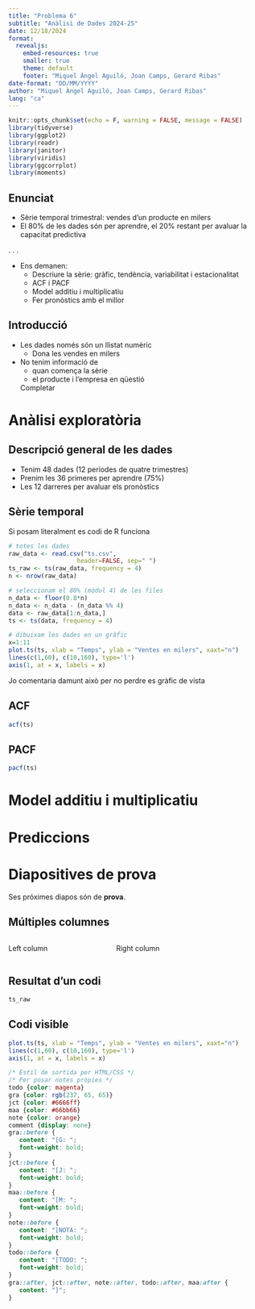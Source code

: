 ```yaml
---
title: "Problema 6"
subtitle: "Anàlisi de Dades 2024-25"
date: 12/18/2024
format:
  revealjs:
    embed-resources: true
    smaller: true
    theme: default
    footer: "Miquel Àngel Aguiló, Joan Camps, Gerard Ribas"
date-format: "DD/MM/YYYY"
author: "Miquel Àngel Aguiló, Joan Camps, Gerard Ribas"
lang: "ca"
---
```


```r
knitr::opts_chunk$set(echo = F, warning = FALSE, message = FALSE)
library(tidyverse)
library(ggplot2)
library(readr)
library(janitor)
library(viridis)
library(ggcorrplot)
library(moments)
```


## Enunciat
- Sèrie temporal trimestral: vendes d'un producte en milers
- El 80% de les dades són per aprendre, el 20% restant per avaluar la capacitat predictiva

. . .

- Ens demanen:
  - Descriure la sèrie: gràfic, tendència, variabilitat i estacionalitat
  - ACF i PACF
  - Model additiu i multiplicatiu
  - Fer pronòstics amb el millor

## Introducció
- Les dades només són un llistat numèric
  - Dona les vendes en milers
- No tenim informació de
  - quan comença la sèrie
  - el producte i l'empresa en qüestió

  <todo>Completar</todo>
  
# Anàlisi exploratòria

## Descripció general de les dades
- Tenim 48 dades (12 períodes de quatre trimestres)
- Prenim les 36 primeres per aprendre (75%)
- Les 12 darreres per avaluar els pronòstics
  
## Sèrie temporal
<gra>Si posam literalment es codi de R funciona</gra>
```r
# totes les dades
raw_data <- read.csv("ts.csv",
                   header=FALSE, sep=" ")
ts_raw <- ts(raw_data, frequency = 4)
n <- nrow(raw_data)

# seleccionam el 80% (mòdul 4) de les files
n_data <- floor(0.8*n)
n_data <- n_data - (n_data %% 4)
data <- raw_data[1:n_data,]
ts <- ts(data, frequency = 4)

# dibuixam les dades en un gràfic
x=1:11
plot.ts(ts, xlab = "Temps", ylab = "Ventes en milers", xaxt="n")
lines(c(1,60), c(10,160), type='l')
axis(1, at = x, labels = x)
```

<gra>Jo comentaria damunt això per no perdre es gràfic de vista</gra>

## ACF
```r
acf(ts)
```

## PACF
```r
pacf(ts)
```



# Model additiu i multiplicatiu

# Prediccions


# Diapositives de prova
Ses próximes diapos són de **prova**.

## Múltiples columnes
:::: {.columns}

::: {.column width="40%"}
Left column
:::

::: {.column width="60%"}
Right column
:::

::::
## Resultat d'un codi
```r
ts_raw
```

## Codi visible
```r
plot.ts(ts, xlab = "Temps", ylab = "Ventes en milers", xaxt="n")
lines(c(1,60), c(10,160), type='l')
axis(1, at = x, labels = x)
```







```css
/* Estil de sortida per HTML/CSS */
/* Per posar notes pròpies */
todo {color: magenta}
gra {color: rgb(237, 65, 65)}
jct {color: #6666ff}
maa {color: #66bb66}
note {color: orange}
comment {display: none}
gra::before {
   content: "[G: ";
   font-weight: bold;
}
jct::before {
   content: "[J: ";
   font-weight: bold;
}
maa::before {
   content: "[M: ";
   font-weight: bold;
}
note::before {
   content: "[NOTA: ";
   font-weight: bold;
}
todo::before {
   content: "[TODO: ";
   font-weight: bold;
}
gra::after, jct::after, note::after, todo::after, maa:after {
   content: "]";
}
```

